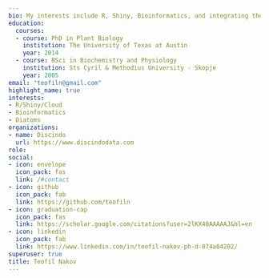 ```yaml
---
bio: My interests include R, Shiny, Bioinformatics, and integrating these in the cloud
education:
  courses:
  - course: PhD in Plant Biology
    institution: The University of Texas at Austin
    year: 2014
  - course: BSci in Biochemistry and Physiology
    institution: Sts Cyril & Methodius University - Skopje
    year: 2005
email: "teofiln@gmail.com"
highlight_name: true
interests:
- R/Shiny/Cloud
- Bioinformatics
- Diatoms
organizations:
- name: Discindo
  url: https://www.discindodata.com
role: 
social:
- icon: envelope
  icon_pack: fas
  link: /#contact
- icon: github
  icon_pack: fab
  link: https://github.com/teofiln
- icon: graduation-cap
  icon_pack: fas
  link: https://scholar.google.com/citations?user=2lKX40AAAAAJ&hl=en
- icon: linkedin
  icon_pack: fab
  link: https://www.linkedin.com/in/teofil-nakov-ph-d-874a04202/
superuser: true
title: Teofil Nakov
---
```

